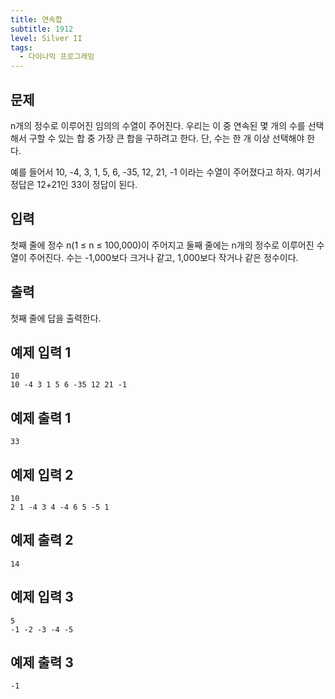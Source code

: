 ```yaml
---
title: 연속합
subtitle: 1912
level: Silver II
tags:
  - 다이나믹 프로그래밍
---
```


## 문제

n개의 정수로 이루어진 임의의 수열이 주어진다. 우리는 이 중 연속된 몇 개의 수를 선택해서 구할 수 있는 합 중 가장 큰 합을 구하려고 한다. 단, 수는 한 개 이상 선택해야 한다.

예를 들어서 10, -4, 3, 1, 5, 6, -35, 12, 21, -1 이라는 수열이 주어졌다고 하자. 여기서 정답은 12+21인 33이 정답이 된다.

## 입력

첫째 줄에 정수 n(1 ≤ n ≤ 100,000)이 주어지고 둘째 줄에는 n개의 정수로 이루어진 수열이 주어진다. 수는 -1,000보다 크거나 같고, 1,000보다 작거나 같은 정수이다.

## 출력

첫째 줄에 답을 출력한다.

## 예제 입력 1

```
10
10 -4 3 1 5 6 -35 12 21 -1
```

## 예제 출력 1

```
33
```

## 예제 입력 2

```
10
2 1 -4 3 4 -4 6 5 -5 1
```

## 예제 출력 2

```
14
```

## 예제 입력 3

```
5
-1 -2 -3 -4 -5
```

## 예제 출력 3

```
-1
```
